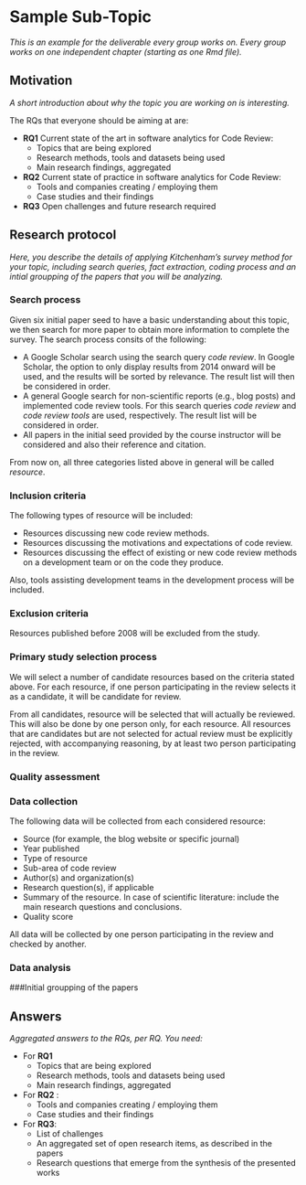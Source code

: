 # Sample Sub-Topic

_This is an example for the deliverable every group works on. Every group works on one independent chapter (starting as one Rmd file)._

## Motivation

_A short introduction about why the topic you are working on is interesting._

The RQs that everyone should be aiming at are:

* **RQ1** Current state of the art in software analytics for Code Review:
    - Topics that are being explored
    - Research methods, tools and datasets being used
    - Main research findings, aggregated
    
* **RQ2** Current state of practice in software analytics for Code Review:
    - Tools and companies creating / employing them
    - Case studies and their findings

* **RQ3** Open challenges and future research required

## Research protocol

_Here, you describe the details of applying Kitchenham's survey method for your topic,
including search queries, fact extraction, coding process and an intial groupping of
the papers that you will be analyzing._

### Search process
Given six initial paper seed to have a basic understanding about this topic, we then search for more paper to obtain  more information to complete the survey. The search process consits of the following:

* A Google Scholar search using the search query *code review*. In Google Scholar, the option to
only display results from 2014 onward will be used, and the results will be sorted by relevance.
The result list will then be considered in order.
* A general Google search for non-scientific reports (e.g., blog posts) and implemented code review
tools. For this search queries *code review* and *code review tools* are used, respectively. The
result list will be considered in order.
* All papers in the initial seed provided by the course instructor will be considered and also their reference and citation.

From now on, all three categories listed above in general will be called *resource*.

### Inclusion criteria
The following types of resource will be included:

* Resources discussing new code review methods.
* Resources discussing the motivations and expectations of code review.
* Resources discussing the effect of existing or new code review methods on a development team or
on the code they produce.

Also, tools assisting development teams in the development process will be included.

### Exclusion criteria
Resources published before 2008 will be excluded from the study.

### Primary study selection process
We will select a number of candidate resources based on the criteria stated above. For each
resource, if one person participating in the review selects it as a candidate, it will be candidate
for review.

From all candidates, resource will be selected that will actually be reviewed. This will also be
done by one person only, for each resource. All resources that are candidates but are not selected
for actual review must be explicitly rejected, with accompanying reasoning, by at least two person
participating in the review.

### Quality assessment

### Data collection
The following data will be collected from each considered resource:

* Source (for example, the blog website or specific journal)
* Year published
* Type of resource
* Sub-area of code review
* Author(s) and organization(s)
* Research question(s), if applicable
* Summary of the resource. In case of scientific literature: include the main research questions and conclusions.
* Quality score

All data will be collected by one person participating in the review and checked by another.

### Data analysis

###Initial groupping of the papers


## Answers

_Aggregated answers to the RQs, per RQ. You need:_

* For **RQ1**
    - Topics that are being explored
    - Research methods, tools and datasets being used
    - Main research findings, aggregated
    
* For **RQ2** :
    - Tools and companies creating / employing them
    - Case studies and their findings

* For **RQ3**:
    - List of challenges
    - An aggregated set of open research items, as described in the papers
    - Research questions that emerge from the synthesis of the presented works
